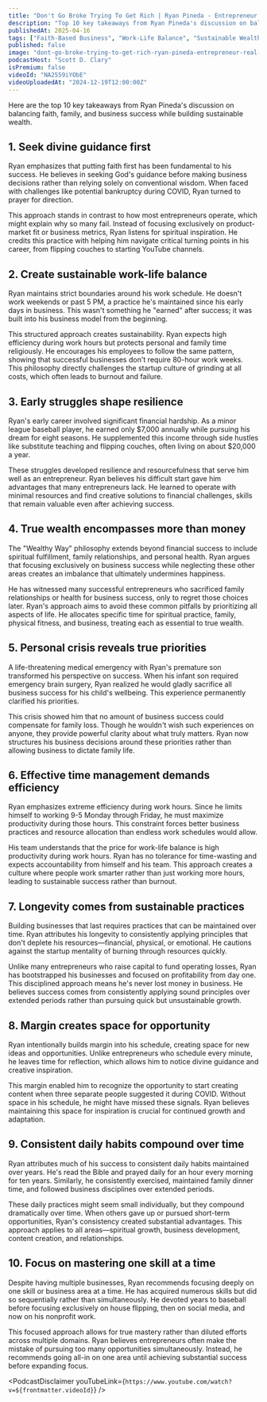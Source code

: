 ```yaml
---
title: "Don't Go Broke Trying To Get Rich | Ryan Pineda - Entrepreneur & Real Estate Investor"
description: "Top 10 key takeaways from Ryan Pineda's discussion on balancing faith, family, and business success while building sustainable wealth."
publishedAt: 2025-04-16
tags: ["Faith-Based Business", "Work-Life Balance", "Sustainable Wealth"]
published: false
image: "dont-go-broke-trying-to-get-rich-ryan-pineda-entrepreneur-real-estate-investor.jpg"
podcastHost: "Scott D. Clary"
isPremium: false
videoId: "NA2559iYObE"
videoUploadedAt: "2024-12-19T12:00:00Z"
---
```



<PodcastSummaryPageLayout frontmatter={frontmatter}>

Here are the top 10 key takeaways from Ryan Pineda's discussion on balancing faith, family, and business success while building sustainable wealth.

## 1. Seek divine guidance first

Ryan emphasizes that putting faith first has been fundamental to his success. He believes in seeking God's guidance before making business decisions rather than relying solely on conventional wisdom. When faced with challenges like potential bankruptcy during COVID, Ryan turned to prayer for direction.

This approach stands in contrast to how most entrepreneurs operate, which might explain why so many fail. Instead of focusing exclusively on product-market fit or business metrics, Ryan listens for spiritual inspiration. He credits this practice with helping him navigate critical turning points in his career, from flipping couches to starting YouTube channels.

## 2. Create sustainable work-life balance

Ryan maintains strict boundaries around his work schedule. He doesn't work weekends or past 5 PM, a practice he's maintained since his early days in business. This wasn't something he "earned" after success; it was built into his business model from the beginning.

This structured approach creates sustainability. Ryan expects high efficiency during work hours but protects personal and family time religiously. He encourages his employees to follow the same pattern, showing that successful businesses don't require 80-hour work weeks. This philosophy directly challenges the startup culture of grinding at all costs, which often leads to burnout and failure.

## 3. Early struggles shape resilience

Ryan's early career involved significant financial hardship. As a minor league baseball player, he earned only $7,000 annually while pursuing his dream for eight seasons. He supplemented this income through side hustles like substitute teaching and flipping couches, often living on about $20,000 a year.

These struggles developed resilience and resourcefulness that serve him well as an entrepreneur. Ryan believes his difficult start gave him advantages that many entrepreneurs lack. He learned to operate with minimal resources and find creative solutions to financial challenges, skills that remain valuable even after achieving success.

## 4. True wealth encompasses more than money

The "Wealthy Way" philosophy extends beyond financial success to include spiritual fulfillment, family relationships, and personal health. Ryan argues that focusing exclusively on business success while neglecting these other areas creates an imbalance that ultimately undermines happiness.

He has witnessed many successful entrepreneurs who sacrificed family relationships or health for business success, only to regret those choices later. Ryan's approach aims to avoid these common pitfalls by prioritizing all aspects of life. He allocates specific time for spiritual practice, family, physical fitness, and business, treating each as essential to true wealth.

## 5. Personal crisis reveals true priorities

A life-threatening medical emergency with Ryan's premature son transformed his perspective on success. When his infant son required emergency brain surgery, Ryan realized he would gladly sacrifice all business success for his child's wellbeing. This experience permanently clarified his priorities.

This crisis showed him that no amount of business success could compensate for family loss. Though he wouldn't wish such experiences on anyone, they provide powerful clarity about what truly matters. Ryan now structures his business decisions around these priorities rather than allowing business to dictate family life.

## 6. Effective time management demands efficiency

Ryan emphasizes extreme efficiency during work hours. Since he limits himself to working 9-5 Monday through Friday, he must maximize productivity during those hours. This constraint forces better business practices and resource allocation than endless work schedules would allow.

His team understands that the price for work-life balance is high productivity during work hours. Ryan has no tolerance for time-wasting and expects accountability from himself and his team. This approach creates a culture where people work smarter rather than just working more hours, leading to sustainable success rather than burnout.

## 7. Longevity comes from sustainable practices

Building businesses that last requires practices that can be maintained over time. Ryan attributes his longevity to consistently applying principles that don't deplete his resources—financial, physical, or emotional. He cautions against the startup mentality of burning through resources quickly.

Unlike many entrepreneurs who raise capital to fund operating losses, Ryan has bootstrapped his businesses and focused on profitability from day one. This disciplined approach means he's never lost money in business. He believes success comes from consistently applying sound principles over extended periods rather than pursuing quick but unsustainable growth.

## 8. Margin creates space for opportunity

Ryan intentionally builds margin into his schedule, creating space for new ideas and opportunities. Unlike entrepreneurs who schedule every minute, he leaves time for reflection, which allows him to notice divine guidance and creative inspiration.

This margin enabled him to recognize the opportunity to start creating content when three separate people suggested it during COVID. Without space in his schedule, he might have missed these signals. Ryan believes maintaining this space for inspiration is crucial for continued growth and adaptation.

## 9. Consistent daily habits compound over time

Ryan attributes much of his success to consistent daily habits maintained over years. He's read the Bible and prayed daily for an hour every morning for ten years. Similarly, he consistently exercised, maintained family dinner time, and followed business disciplines over extended periods.

These daily practices might seem small individually, but they compound dramatically over time. When others gave up or pursued short-term opportunities, Ryan's consistency created substantial advantages. This approach applies to all areas—spiritual growth, business development, content creation, and relationships.

## 10. Focus on mastering one skill at a time

Despite having multiple businesses, Ryan recommends focusing deeply on one skill or business area at a time. He has acquired numerous skills but did so sequentially rather than simultaneously. He devoted years to baseball before focusing exclusively on house flipping, then on social media, and now on his nonprofit work.

This focused approach allows for true mastery rather than diluted efforts across multiple domains. Ryan believes entrepreneurs often make the mistake of pursuing too many opportunities simultaneously. Instead, he recommends going all-in on one area until achieving substantial success before expanding focus.

<PodcastDisclaimer
  youTubeLink={`https://www.youtube.com/watch?v=${frontmatter.videoId}`}
/>

</PodcastSummaryPageLayout>
